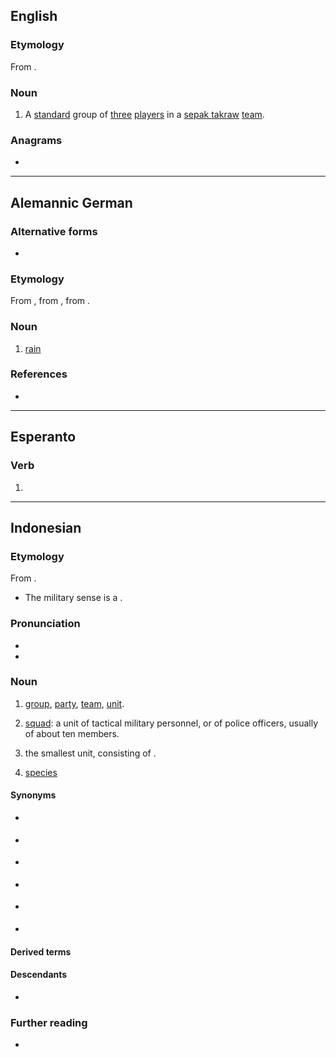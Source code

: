 {{also|reĝu}}
==English==

===Etymology===
From {{bor|en|id|regu|t=team}}.

===Noun===
{{en-noun|?}}

# {{lb|en|sports}} A [[standard]] group of [[three]] [[players]] in a [[sepak takraw]] [[team]].

===Anagrams===
* {{anagrams|en|a=egru|Guer.|Ruge|geru|grue|urge}}

----

==Alemannic German==

===Alternative forms===
* {{alter|gsw|räge|rägä}}

===Etymology===
From {{inh|gsw|gmh|regen}}, from {{inh|gsw|goh|regan}}, from {{inh|gsw|gem-pro|*regną}}.

===Noun===
{{head|gsw|noun|g=m}}

# {{lb|gsw|Carcoforo}} [[rain]]

===References===
*{{R:Patuzzi}}

{{C|gsw|Atmospheric phenomena}}

----

==Esperanto==

===Verb===
{{eo-head}}

# {{eo-form of|reg|u}}

----

==Indonesian==
{{wikipedia||lang=id}}

===Etymology===
From {{inh|id|ms|regu}}.
* The military sense is a {{sl|id|nl|[[geweer]][[groep]]|nocap=1}}.

===Pronunciation===
* {{IPA|id|/rəˈɡu/}}
* {{hyphenation|id|rê|gu}}

===Noun===
{{id-noun|head=rêgu|pl=-}}

# [[group]], [[party]], [[team]], [[unit]].
# {{lb|id|military}} [[squad]]: a unit of tactical military personnel, or of police officers, usually of about ten members.
# {{lb|id|scouting}} the smallest unit, consisting of {{m|id|penggalang}}.
# {{lb|id|taxonomy}} [[species]]
#: {{syn|id|golongan jenis|spesies}}

====Synonyms====
* {{sense|group, party, team, unit}} {{l|id|grup}}
* {{sense|group, party, team, unit}} {{l|id|tim}}
* {{sense|group, party, team, unit}} {{l|id|unit}}
* {{sense|military}} {{l|ms|skuad}} {{q|Standard Malay}}
* {{sense|taxonomy}} {{l|id|golongan jenis}}
* {{sense|taxonomy}} {{l|id|spesies}}

====Derived terms====
{{der4|id|
| beregu
|}}

====Descendants====
* {{desc|en|bor=1|regu|t=a sepak takraw team}}

===Further reading===
* {{R:KBBI Daring}}